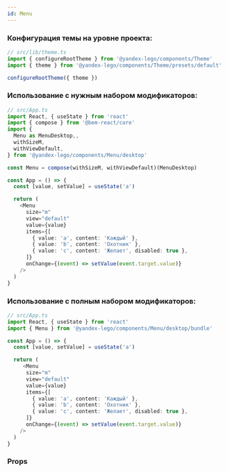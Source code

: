 ```yaml
---
id: Menu
---
```



### Конфигурация темы на уровне проекта:

```ts
// src/lib/theme.ts
import { configureRootTheme } from '@yandex-lego/components/Theme'
import { theme } from '@yandex-lego/components/Theme/presets/default'

configureRootTheme({ theme })
```

### Использование с нужным набором модификаторов:

```ts
// src/App.ts
import React, { useState } from 'react'
import { compose } from '@bem-react/core'
import {
  Menu as MenuDesktop,,
  withSizeM,
  withViewDefault,
} from '@yandex-lego/components/Menu/desktop'

const Menu = compose(withSizeM, withViewDefault)(MenuDesktop)

const App = () => {
  const [value, setValue] = useState('a')

  return (
    <Menu
      size="m"
      view="default"
      value={value}
      items={[
        { value: 'a', content: 'Каждый' },
        { value: 'b', content: 'Охотник' },
        { value: 'c', content: 'Желает', disabled: true },
      ]}
      onChange={(event) => setValue(event.target.value)}
    />
  )
}
```

### Использование с полным набором модификаторов:

```ts
// src/App.ts
import React, { useState } from 'react'
import { Menu } from '@yandex-lego/components/Menu/desktop/bundle'

const App = () => {
  const [value, setValue] = useState('a')

  return (
     <Menu
      size="m"
      view="default"
      value={value}
      items={[
        { value: 'a', content: 'Каждый' },
        { value: 'b', content: 'Охотник' },
        { value: 'c', content: 'Желает', disabled: true },
      ]}
      onChange={(event) => setValue(event.target.value)}
    />
  )
}
```

### Props

<PropsTable props={menuProps} />